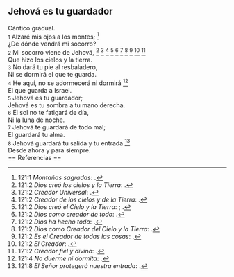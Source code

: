 == Jehová es tu guardador ==

Cántico gradual.<br>
{{anchor|1}} <small>1</small> Alzaré mis ojos a los montes; <ref>121:1 ''Montañas sagradas'': {{lib|LU|85|1|5}}.</ref><br>
¿De dónde vendrá mi socorro?<br>
{{anchor|2}} <small>2</small> Mi socorro viene de Jehová, <ref>121:2 ''Dios creó los cielos y la Tierra'': {{lib|LU|1|0|1}}.</ref> <ref>121:2 ''Creador Universal'': {{lib|LU|142|3|7}}.</ref> <ref>121:2 ''Creador de los cielos y de la Tierra'': {{lib|LU|128|1|10}}.</ref> <ref>121:2 ''Dios creó el Cielo y la Tierra'': {{lib|LU|131|2|2}}; {{lib|LU|92|6|6}}.</ref> <ref>121:2 ''Dios como creador de todo'': {{lib|LU|95|5|9}}.</ref> <ref>121:2 ''Dios ha hecho todo'': {{lib|LU|6|1|3}}.</ref> <ref>121:2 ''Dios como Creador del Cielo y la Tierra'': {{lib|LU|0|2|9}}.</ref> <ref>121:2 ''Es el Creador de todas las cosas'': {{lib|LU|131|10|2}}.</ref> <ref>121:2 ''El Creador'': {{lib|LU|131|10|6}}.</ref> <ref>121:2 ''Creador fiel y divino'': {{lib|LU|2|1|2}}.</ref><br>
Que hizo los cielos y la tierra.<br>
{{anchor|3}} <small>3</small> No dará tu pie al resbaladero,<br>
Ni se dormirá el que te guarda.<br>
{{anchor|4}} <small>4</small> He aquí, no se adormecerá ni dormirá <ref>121:4 ''No duerme ni dormita'': {{lib|LU|4|1|4}}.</ref><br>
El que guarda a Israel.<br>
{{anchor|5}} <small>5</small> Jehová es tu guardador;<br>
Jehová es tu sombra a tu mano derecha.<br>
{{anchor|6}} <small>6</small> El sol no te fatigará de día,<br>
Ni la luna de noche.<br>
{{anchor|7}} <small>7</small> Jehová te guardará de todo mal;<br>
El guardará tu alma.<br>
{{anchor|8}} <small>8</small> Jehová guardará tu salida y tu entrada <ref>121:8 ''El Señor protegerá nuestra entrada'': {{lib|LU|124|4|7}}.</ref><br>
Desde ahora y para siempre.<br>
== Referencias ==

<references />
